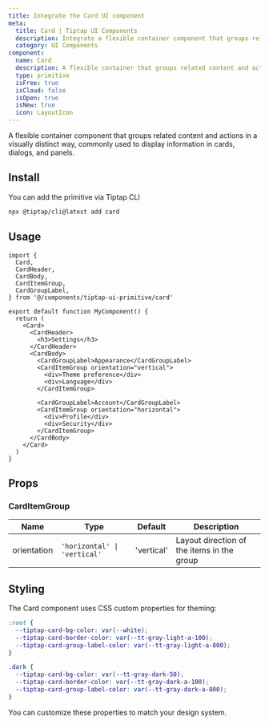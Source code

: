 ```yaml
---
title: Integrate the Card UI component
meta:
  title: Card | Tiptap UI Components
  description: Integrate a flexible container component that groups related content and actions. Learn more in the docs.
  category: UI Components
component:
  name: Card
  description: A flexible container that groups related content and actions in a unified way.
  type: primitive
  isFree: true
  isCloud: false
  isOpen: true
  isNew: true
  icon: LayoutIcon
---
```



A flexible container component that groups related content and actions in a visually distinct way, commonly used to display information in cards, dialogs, and panels.

<CodeDemo isScrollable src="https://template.tiptap.dev/preview/tiptap-ui-primitive/card" />

## Install

You can add the primitive via Tiptap CLI

```bash
npx @tiptap/cli@latest add card
```

## Usage

```tsx
import {
  Card,
  CardHeader,
  CardBody,
  CardItemGroup,
  CardGroupLabel,
} from '@/components/tiptap-ui-primitive/card'

export default function MyComponent() {
  return (
    <Card>
      <CardHeader>
        <h3>Settings</h3>
      </CardHeader>
      <CardBody>
        <CardGroupLabel>Appearance</CardGroupLabel>
        <CardItemGroup orientation="vertical">
          <div>Theme preference</div>
          <div>Language</div>
        </CardItemGroup>

        <CardGroupLabel>Account</CardGroupLabel>
        <CardItemGroup orientation="horizontal">
          <div>Profile</div>
          <div>Security</div>
        </CardItemGroup>
      </CardBody>
    </Card>
  )
}
```

## Props

### CardItemGroup

| Name        | Type                         | Default    | Description                                |
| ----------- | ---------------------------- | ---------- | ------------------------------------------ |
| orientation | `'horizontal' \| 'vertical'` | 'vertical' | Layout direction of the items in the group |

## Styling

The Card component uses CSS custom properties for theming:

```scss
:root {
  --tiptap-card-bg-color: var(--white);
  --tiptap-card-border-color: var(--tt-gray-light-a-100);
  --tiptap-card-group-label-color: var(--tt-gray-light-a-800);
}

.dark {
  --tiptap-card-bg-color: var(--tt-gray-dark-50);
  --tiptap-card-border-color: var(--tt-gray-dark-a-100);
  --tiptap-card-group-label-color: var(--tt-gray-dark-a-800);
}
```

You can customize these properties to match your design system.
